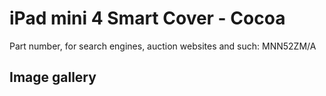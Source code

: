 
# iPad mini 4 Smart Cover - Cocoa

Part number, for search engines, auction websites and such: MNN52ZM/A

## Image gallery

<div style={{ width: "768px" }}>
  <GalleryComponent
    images={[
      {
        original: "/everysource/MNN52.webp",
        thumbnail: "/everypreview/MNN52.webp",
      },
      {
        original: "/everysource/MNN52_AV1_GOLD.webp",
        thumbnail: "/everypreview/MNN52_AV1_GOLD.webp",
      },
      {
        original: "/everysource/MNN52_AV1_SILVER.webp",
        thumbnail: "/everypreview/MNN52_AV1_SILVER.webp",
      },
      {
        original: "/everysource/MNN52_AV1_SPACE_GRAY.webp",
        thumbnail: "/everypreview/MNN52_AV1_SPACE_GRAY.webp",
      },
      {
        original: "/everysource/MNN52_AV2.webp",
        thumbnail: "/everypreview/MNN52_AV2.webp",
      },
      {
        original: "/everysource/MNN52_AV3.webp",
        thumbnail: "/everypreview/MNN52_AV3.webp",
      }
    ]}
  />
</div>